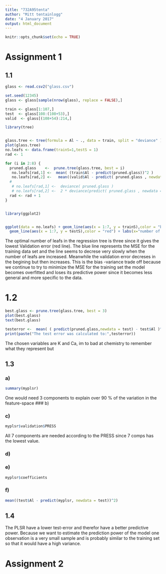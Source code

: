 ```yaml
---
title: "732A95tenta"
author: "Mitt tentainlogg"
date: "4 January 2017"
output: html_document
---
```


```r
knitr::opts_chunk$set(echo = TRUE)
```


# Assignment 1 

## 1.1 

```r
glass <- read.csv2("glass.csv")

set.seed(12345)
glass <- glass[sample(nrow(glass), replace = FALSE),] 

train <- glass[1:107,]
test  <- glass[108:(108+53),]
valid  <- glass[(108+54):214,]

library(tree)


glass.tree <- tree(formula = Al ~ ., data = train, split = "deviance" )  
plot(glass.tree)
no.leafs <- data.frame(trainS=1,testS = 1)
rad <- 1 

for (i in 2:8) {  
  pruned.glass    <-  prune.tree(glass.tree, best = i)
   no.leafs[rad,1] <-  mean( (train$Al - predict(pruned.glass))^2 )
   no.leafs[rad,2] <-   mean((valid$Al - predict( pruned.glass , newdata = valid, type = "vector"))^2)
  #  
   # no.leafs[rad,1] <-  deviance( pruned.glass )
   # no.leafs[rad,2] <-  2 * deviance(predict( pruned.glass , newdata = valid, type = "tree"))
  rad <- rad + 1 
}


library(ggplot2)


ggplot(data = no.leafs) + geom_line(aes(x = 1:7, y = trainS),color = "blue") +
  geom_line(aes(x = 1:7, y = testS),color = "red") + labs(x="number of leafs" ,y = "MSE")

```

The optimal number of leafs in the regression tree is three since it gives the lowest Validation error (red line). The blue line represents the MSE for the training data set and the line seems to decrese very slowly when the number of leafs are increased. Meanwhile the  validation error decreses in the begining but then increases. This is the bias -variance trade off because we continue to try to minimize the MSE for the training set the model becomes overfitted and loses its predictive power since it becomes less general and more specific to the data.

# 1.2 


```r

best.glass <- prune.tree(glass.tree, best = 3)
plot(best.glass)
text(best.glass)

testerror <-  mean( ( predict(pruned.glass,newdata = test) - test$Al )^2 )
print(paste("The test error was calculated to:",testerror))
```

The chosen variables are K and Ca, im to bad at chemistry to remember what they represent but 

## 1.3 


### a)
```r
summary(myplsr)
```

One would need 3 components to explain over 90 % of the variation in the feature-space
### b)

### c) 

```r
myplsr$validation$PRESS
```

All 7 components are needed according to the PRESS since 7 comps has the lowest value.

### d) 

### e)
```r
myplsr$coefficients
```

### f)
```r
mean((test$Al - predict(myplsr, newdata = test))^2)
```


## 1.4

The PLSR have a lower test-error and therefor have a better predictive power. Because we want to estimate the prediction power of the model one observation is a very small sample and is probably similar to the training set so that it would have a high variance. 


# Assignment 2 



